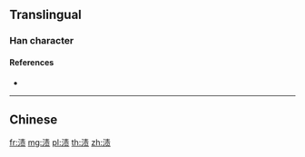 {{character info/new}}
{{also|漬}}
==Translingual==

===Han character===
{{Han char|rn=85|rad=水|as=08|sn=11|four=|canj=EQMO|ids=⿰氵责}}

====References====
* {{Han ref|kx=0633.371|hdz=31639.010|uh=6E0D|ud=28173}}

----

==Chinese==
{{zh-see|漬}}

[[fr:渍]]
[[mg:渍]]
[[pl:渍]]
[[th:渍]]
[[zh:渍]]